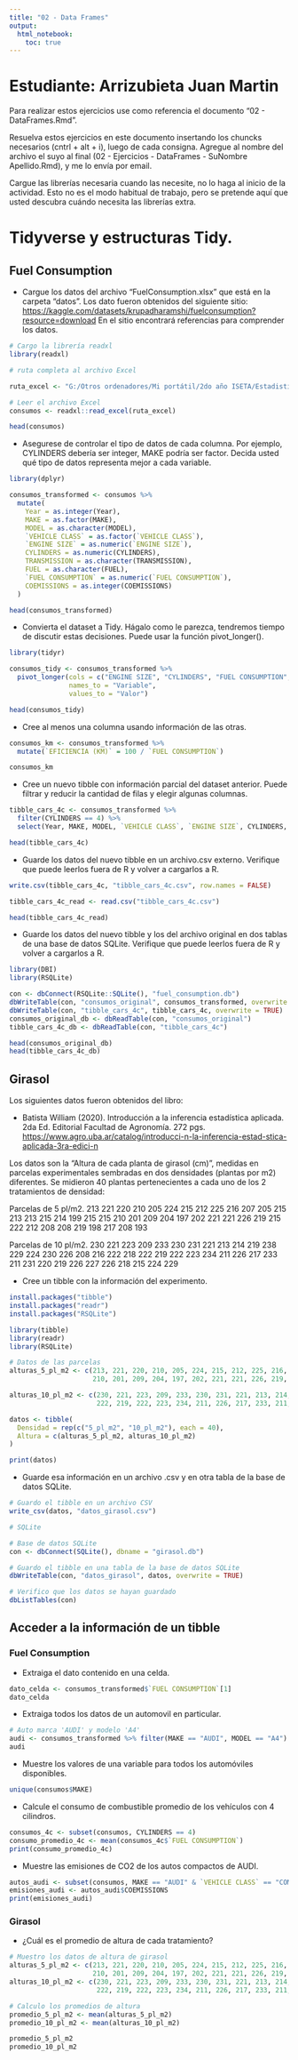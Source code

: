 ---
title: "02 - Data Frames"
output: 
  html_notebook: 
    toc: true
---

# Estudiante: Arrizubieta Juan Martin

Para realizar estos ejercicios use como referencia el documento "02 - DataFrames.Rmd".

Resuelva estos ejercicios en este documento insertando los chuncks necesarios (cntrl + alt + i), luego de cada consigna. Agregue al nombre del archivo el suyo al final (02 - Ejercicios - DataFrames - SuNombre Apellido.Rmd), y me lo envía por email.

Cargue las librerías necesaria cuando las necesite, no lo haga al inicio de la actividad. Esto no es el modo habitual de trabajo, pero se pretende aquí que usted descubra cuándo necesita las librerías extra.

# Tidyverse y estructuras Tidy.

## Fuel Consumption

-   Cargue los datos del archivo "FuelConsumption.xlsx" que está en la carpeta "datos". Los dato fueron obtenidos del siguiente sitio: <https://kaggle.com/datasets/krupadharamshi/fuelconsumption?resource=download> En el sitio encontrará referencias para comprender los datos.




```{r}

# Cargo la librería readxl
library(readxl)

# ruta completa al archivo Excel

ruta_excel <- "G:/Otros ordenadores/Mi portátil/2do año ISETA/Estadistica I/FuelConsumption.xlsx"

# Leer el archivo Excel
consumos <- readxl::read_excel(ruta_excel)

head(consumos)


```


-   Asegurese de controlar el tipo de datos de cada columna. Por ejemplo, CYLINDERS debería ser integer, MAKE podría ser factor. Decida usted qué tipo de datos representa mejor a cada variable.


```{r}

library(dplyr)

consumos_transformed <- consumos %>%
  mutate(
    Year = as.integer(Year),
    MAKE = as.factor(MAKE),
    MODEL = as.character(MODEL),
    `VEHICLE CLASS` = as.factor(`VEHICLE CLASS`),
    `ENGINE SIZE` = as.numeric(`ENGINE SIZE`),
    CYLINDERS = as.numeric(CYLINDERS),
    TRANSMISSION = as.character(TRANSMISSION),
    FUEL = as.character(FUEL),
    `FUEL CONSUMPTION` = as.numeric(`FUEL CONSUMPTION`),
    COEMISSIONS = as.integer(COEMISSIONS)
  )

head(consumos_transformed)


```


-   Convierta el dataset a Tidy. Hágalo como le parezca, tendremos tiempo de discutir estas decisiones. Puede usar la función pivot_longer().

```{r}

library(tidyr)

consumos_tidy <- consumos_transformed %>%
  pivot_longer(cols = c("ENGINE SIZE", "CYLINDERS", "FUEL CONSUMPTION", "COEMISSIONS"),
               names_to = "Variable",
               values_to = "Valor")

head(consumos_tidy)


```


-   Cree al menos una columna usando información de las otras.

```{r}
consumos_km <- consumos_transformed %>%
  mutate(`EFICIENCIA (KM)` = 100 / `FUEL CONSUMPTION`)

consumos_km
```


-   Cree un nuevo tibble con información parcial del dataset anterior. Puede filtrar y reducir la cantidad de filas y elegir algunas columnas.

```{r}

tibble_cars_4c <- consumos_transformed %>%
  filter(CYLINDERS == 4) %>%
  select(Year, MAKE, MODEL, `VEHICLE CLASS`, `ENGINE SIZE`, CYLINDERS, `FUEL CONSUMPTION`)

head(tibble_cars_4c)

```


-   Guarde los datos del nuevo tibble en un archivo.csv externo. Verifique que puede leerlos fuera de R y volver a cargarlos a R.

```{r}

write.csv(tibble_cars_4c, "tibble_cars_4c.csv", row.names = FALSE)

tibble_cars_4c_read <- read.csv("tibble_cars_4c.csv")

head(tibble_cars_4c_read)

```


-   Guarde los datos del nuevo tibble y los del archivo original en dos tablas de una base de datos SQLite. Verifique que puede leerlos fuera de R y volver a cargarlos a R.

```{r}

library(DBI)
library(RSQLite)

con <- dbConnect(RSQLite::SQLite(), "fuel_consumption.db")
dbWriteTable(con, "consumos_original", consumos_transformed, overwrite = TRUE)
dbWriteTable(con, "tibble_cars_4c", tibble_cars_4c, overwrite = TRUE)
consumos_original_db <- dbReadTable(con, "consumos_original")
tibble_cars_4c_db <- dbReadTable(con, "tibble_cars_4c")

head(consumos_original_db)
head(tibble_cars_4c_db)

```


## Girasol

Los siguientes datos fueron obtenidos del libro:

-   Batista William (2020). Introducción a la inferencia estadística aplicada. 2da Ed. Editorial Facultad de Agronomía. 272 pgs. <https://www.agro.uba.ar/catalog/introducci-n-la-inferencia-estad-stica-aplicada-3ra-edici-n>

Los datos son la "Altura de cada planta de girasol (cm)", medidas en parcelas experimentales sembradas en dos densidades (plantas por m2) diferentes. Se midieron 40 plantas pertenecientes a cada uno de los 2 tratamientos de densidad:

Parcelas de 5 pl/m2. 213 221 220 210 205 224 215 212 225 216 207 205 215 213 213 215 214 199 215 215 210 201 209 204 197 202 221 221 226 219 215 222 212 208 208 219 198 217 208 193

Parcelas de 10 pl/m2. 230 221 223 209 233 230 231 221 213 214 219 238 229 224 230 226 208 216 222 218 222 219 222 223 234 211 226 217 233 211 231 220 219 226 227 226 218 215 224 229

-   Cree un tibble con la información del experimento.

```{r}
install.packages("tibble")
install.packages("readr")
install.packages("RSQLite")

library(tibble)
library(readr)
library(RSQLite)

# Datos de las parcelas
alturas_5_pl_m2 <- c(213, 221, 220, 210, 205, 224, 215, 212, 225, 216, 207, 205, 215, 213, 213, 215, 214, 199, 215, 215, 
                     210, 201, 209, 204, 197, 202, 221, 221, 226, 219, 215, 222, 212, 208, 208, 219, 198, 217, 208, 193)

alturas_10_pl_m2 <- c(230, 221, 223, 209, 233, 230, 231, 221, 213, 214, 219, 238, 229, 224, 230, 226, 208, 216, 222, 218,
                      222, 219, 222, 223, 234, 211, 226, 217, 233, 211, 231, 220, 219, 226, 227, 226, 218, 215, 224, 229)

datos <- tibble(
  Densidad = rep(c("5_pl_m2", "10_pl_m2"), each = 40),
  Altura = c(alturas_5_pl_m2, alturas_10_pl_m2)
)

print(datos)


```



-   Guarde esa información en un archivo .csv y en otra tabla de la base de datos SQLite.

```{r}

# Guardo el tibble en un archivo CSV
write_csv(datos, "datos_girasol.csv")

# SQLite

# Base de datos SQLite
con <- dbConnect(SQLite(), dbname = "girasol.db")

# Guardo el tibble en una tabla de la base de datos SQLite
dbWriteTable(con, "datos_girasol", datos, overwrite = TRUE)

# Verifico que los datos se hayan guardado
dbListTables(con)


```




## Acceder a la información de un tibble

### Fuel Consumption

-   Extraiga el dato contenido en una celda.

```{r}


dato_celda <- consumos_transformed$`FUEL CONSUMPTION`[1]
dato_celda


```


-   Extraiga todos los datos de un automovil en particular.

```{r}

# Auto marca 'AUDI' y modelo 'A4' 
audi <- consumos_transformed %>% filter(MAKE == "AUDI", MODEL == "A4")
audi


```


-   Muestre los valores de una variable para todos los automóviles disponibles.

```{r}

unique(consumos$MAKE)

```


-   Calcule el consumo de combustible promedio de los vehículos con 4 cilindros.

```{r}

consumos_4c <- subset(consumos, CYLINDERS == 4)
consumo_promedio_4c <- mean(consumos_4c$`FUEL CONSUMPTION`)
print(consumo_promedio_4c)


```


-   Muestre las emisiones de CO2 de los autos compactos de AUDI.

```{r}

autos_audi <- subset(consumos, MAKE == "AUDI" & `VEHICLE CLASS` == "COMPACT")
emisiones_audi <- autos_audi$COEMISSIONS
print(emisiones_audi)


```


### Girasol

-   ¿Cuál es el promedio de altura de cada tratamiento?

```{r}

# Muestro los datos de altura de girasol
alturas_5_pl_m2 <- c(213, 221, 220, 210, 205, 224, 215, 212, 225, 216, 207, 205, 215, 213, 213, 215, 214, 199, 215, 215, 
                     210, 201, 209, 204, 197, 202, 221, 221, 226, 219, 215, 222, 212, 208, 208, 219, 198, 217, 208, 193)
alturas_10_pl_m2 <- c(230, 221, 223, 209, 233, 230, 231, 221, 213, 214, 219, 238, 229, 224, 230, 226, 208, 216, 222, 218,
                      222, 219, 222, 223, 234, 211, 226, 217, 233, 211, 231, 220, 219, 226, 227, 226, 218, 215, 224, 229)

# Calculo los promedios de altura
promedio_5_pl_m2 <- mean(alturas_5_pl_m2)
promedio_10_pl_m2 <- mean(alturas_10_pl_m2)

promedio_5_pl_m2
promedio_10_pl_m2


```

